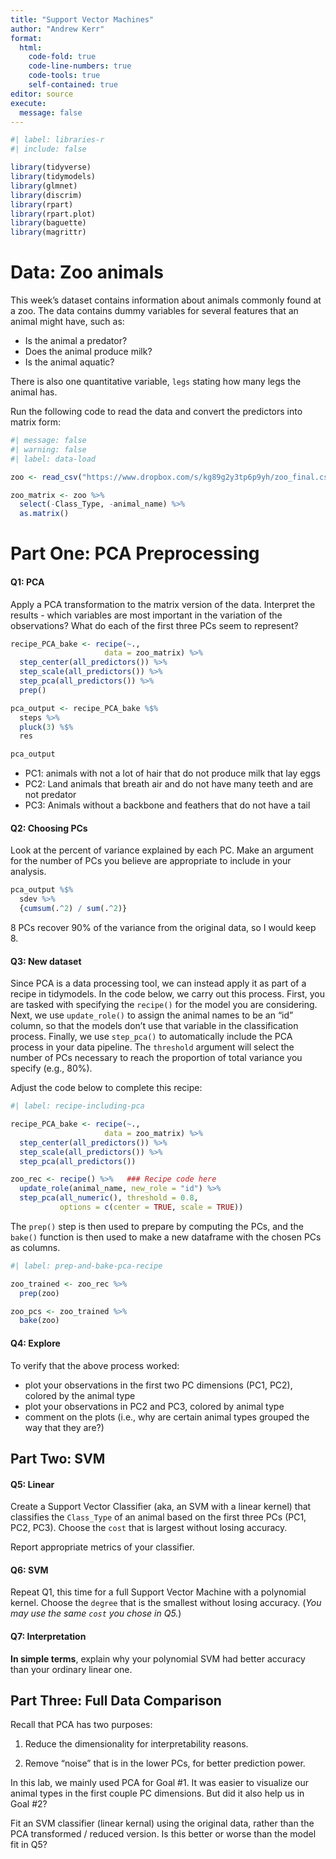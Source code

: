 ```yaml
---
title: "Support Vector Machines"
author: "Andrew Kerr"
format: 
  html:
    code-fold: true
    code-line-numbers: true
    code-tools: true
    self-contained: true
editor: source
execute:
  message: false
---
```


```r
#| label: libraries-r
#| include: false

library(tidyverse)
library(tidymodels)
library(glmnet)
library(discrim)
library(rpart)
library(rpart.plot)
library(baguette)
library(magrittr)
```

# Data: Zoo animals

This week's dataset contains information about animals commonly found at a zoo. The data contains dummy variables for several features that an animal might have, such as:

-   Is the animal a predator?
-   Does the animal produce milk?
-   Is the animal aquatic?

There is also one quantitative variable, `legs` stating how many legs the animal has.

Run the following code to read the data and convert the predictors into matrix form:

```r
#| message: false
#| warning: false
#| label: data-load

zoo <- read_csv("https://www.dropbox.com/s/kg89g2y3tp6p9yh/zoo_final.csv?dl=1")

zoo_matrix <- zoo %>%
  select(-Class_Type, -animal_name) %>%
  as.matrix() 
```

# Part One: PCA Preprocessing

#### Q1: PCA

Apply a PCA transformation to the matrix version of the data. Interpret the results - which variables are most important in the variation of the observations? What do each of the first three PCs seem to represent?

```r
recipe_PCA_bake <- recipe(~.,
                     data = zoo_matrix) %>%
  step_center(all_predictors()) %>%
  step_scale(all_predictors()) %>%
  step_pca(all_predictors()) %>%
  prep()

pca_output <- recipe_PCA_bake %$%
  steps %>% 
  pluck(3) %$%
  res

pca_output
```

- PC1: animals with not a lot of hair that do not produce milk that lay eggs
- PC2: Land animals that breath air and do not have many teeth and are not predator
- PC3: Animals without a backbone and feathers that do not have a tail

#### Q2: Choosing PCs

Look at the percent of variance explained by each PC. Make an argument for the number of PCs you believe are appropriate to include in your analysis.

```r
pca_output %$%
  sdev %>%
  {cumsum(.^2) / sum(.^2)}
```

8 PCs recover 90% of the variance from the original data, so I would keep 8.

#### Q3: New dataset

Since PCA is a data processing tool, we can instead apply it as part of a recipe in tidymodels. In the code below, we carry out this process. First, you are tasked with specifying the `recipe()` for the model you are considering. Next, we use `update_role()` to assign the animal names to be an "id" column, so that the models don't use that variable in the classification process. Finally, we use `step_pca()` to automatically include the PCA process in your data pipeline. The `threshold` argument will select the number of PCs necessary to reach the proportion of total variance you specify (e.g., 80%).

Adjust the code below to complete this recipe:

```r
#| label: recipe-including-pca

recipe_PCA_bake <- recipe(~.,
                     data = zoo_matrix) %>%
  step_center(all_predictors()) %>%
  step_scale(all_predictors()) %>%
  step_pca(all_predictors()) 

zoo_rec <- recipe() %>%   ### Recipe code here
  update_role(animal_name, new_role = "id") %>%
  step_pca(all_numeric(), threshold = 0.8, 
           options = c(center = TRUE, scale = TRUE))

```

The `prep()` step is then used to prepare by computing the PCs, and the `bake()` function is then used to make a new dataframe with the chosen PCs as columns.

```r
#| label: prep-and-bake-pca-recipe

zoo_trained <- zoo_rec %>% 
  prep(zoo)

zoo_pcs <- zoo_trained %>% 
  bake(zoo)
```

#### Q4: Explore

To verify that the above process worked:

-   plot your observations in the first two PC dimensions (PC1, PC2), colored by the animal type
-   plot your observations in PC2 and PC3, colored by animal type
-   comment on the plots (i.e., why are certain animal types grouped the way that they are?)

## Part Two: SVM

#### Q5: Linear

Create a Support Vector Classifier (aka, an SVM with a linear kernel) that classifies the `Class_Type` of an animal based on the first three PCs (PC1, PC2, PC3). Choose the `cost` that is largest without losing accuracy.

Report appropriate metrics of your classifier.

#### Q6: SVM

Repeat Q1, this time for a full Support Vector Machine with a polynomial kernel. Choose the `degree` that is the smallest without losing accuracy. (*You may use the same `cost` you chose in Q5.*)

#### Q7: Interpretation

**In simple terms**, explain why your polynomial SVM had better accuracy than your ordinary linear one.

## Part Three: Full Data Comparison

Recall that PCA has two purposes:

1.  Reduce the dimensionality for interpretability reasons.

2.  Remove "noise" that is in the lower PCs, for better prediction power.

In this lab, we mainly used PCA for Goal #1. It was easier to visualize our animal types in the first couple PC dimensions. But did it also help us in Goal #2?

Fit an SVM classifier (linear kernal) using the original data, rather than the PCA transformed / reduced version. Is this better or worse than the model fit in Q5?
